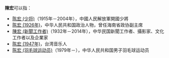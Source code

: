 {{noteTA|G1=Badminton}}
'''陳宏'''可以指：
* [[陈宏_(少将)|陈宏 (少将)]]（1915年－2004年），中國人民解放軍開國少將
* [[陈宏_(1926年)|陈宏 (1926年)]]，中华人民共和国政治人物，曾任海南省政协副主席
* [[陳宏_(新聞工作者)|陳宏 (新聞工作者)]]（1932年－2014年），中华民国新聞工作者、攝影家、文化工作者以及企業家
* [[陈宏_(1947年)|陈宏 (1947年)]]，台湾音乐人
* [[陈宏_(羽毛球运动员)|陈宏 (羽毛球运动员)]]（1979年－），中华人民共和国男子羽毛球运动员

{{disambig|H宏|cat=二字陈姓人名消歧义}}
